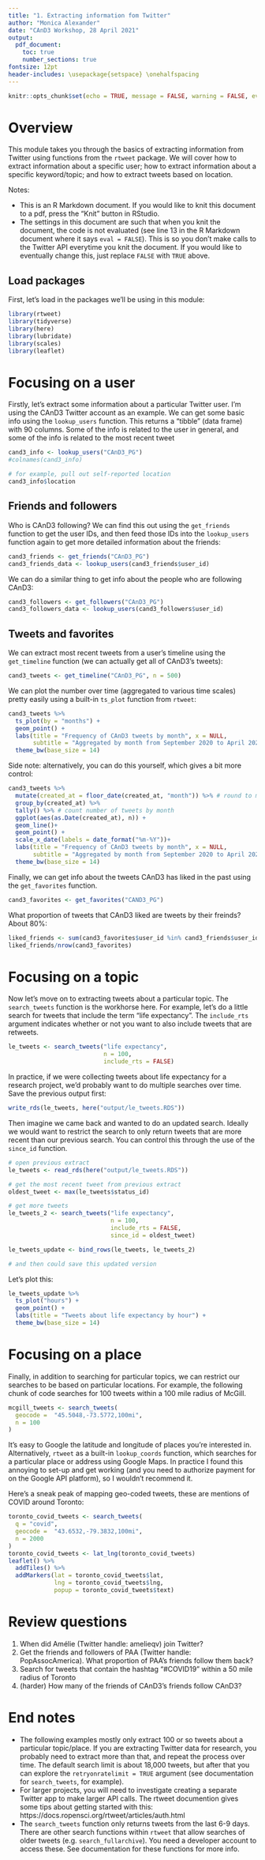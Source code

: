 ```yaml
---
title: "1. Extracting information fom Twitter"
author: "Monica Alexander"
date: "CAnD3 Workshop, 28 April 2021"
output: 
  pdf_document:
    toc: true
    number_sections: true
fontsize: 12pt
header-includes: \usepackage{setspace} \onehalfspacing
---
```


```r
knitr::opts_chunk$set(echo = TRUE, message = FALSE, warning = FALSE, eval = FALSE)
```

# Overview

This module takes you through the basics of extracting information from Twitter using functions from the `rtweet` package. We will cover how to extract information about a specific user; how to extract information about a specific keyword/topic; and how to extract tweets based on location. 

Notes:

- This is an R Markdown document. If you would like to knit this document to a pdf, press the "Knit" button in RStudio. 
- The settings in this document are such that when you knit the document, the code is not evaluated (see line 13 in the R Markdown document where it says `eval = FALSE`). This is so you don't make calls to the Twitter API everytime you knit the document. If you would like to eventually change this, just replace `FALSE` with `TRUE` above. 


## Load packages

First, let's load in the packages we'll be using in this module:

```r
library(rtweet)
library(tidyverse)
library(here)
library(lubridate)
library(scales)
library(leaflet)
```

# Focusing on a user

Firstly, let's extract some information about a particular Twitter user. I'm using the CAnD3 Twitter account as an example. We can get some basic info using the `lookup_users` function. This returns a "tibble" (data frame) with 90 columns. Some of the info is related to the user in general, and some of the info is related to the most recent tweet


```r
cand3_info <- lookup_users("CAnD3_PG")
#colnames(cand3_info)

# for example, pull out self-reported location
cand3_info$location
```

## Friends and followers

Who is CAnD3 following? We can find this out using the `get_friends` function to get the user IDs, and then feed those IDs into the `lookup_users` function again to get more detailed information about the friends:

```r
cand3_friends <- get_friends("CAnD3_PG")
cand3_friends_data <- lookup_users(cand3_friends$user_id)
```

We can do a similar thing to get info about the people who are following CAnD3:

```r
cand3_followers <- get_followers("CAnD3_PG")
cand3_followers_data <- lookup_users(cand3_followers$user_id)
```

## Tweets and favorites

We can extract most recent tweets from a user's timeline using the `get_timeline` function (we can actually get all of CAnD3's tweets):

```r
cand3_tweets <- get_timeline("CAnD3_PG", n = 500)
```

We can plot the number over time (aggregated to various time scales) pretty easily using a built-in `ts_plot` function from `rtweet`:

```r
cand3_tweets %>% 
  ts_plot(by = "months") + 
  geom_point() + 
  labs(title = "Frequency of CAnD3 tweets by month", x = NULL,
       subtitle = "Aggregated by month from September 2020 to April 2021")+
  theme_bw(base_size = 14)
```

Side note: alternatively, you can do this yourself, which gives a bit more control:

```r
cand3_tweets %>% 
  mutate(created_at = floor_date(created_at, "month")) %>% # round to month
  group_by(created_at) %>% 
  tally() %>% # count number of tweets by month
  ggplot(aes(as.Date(created_at), n)) + 
  geom_line()+
  geom_point() + 
  scale_x_date(labels = date_format("%m-%Y"))+
  labs(title = "Frequency of CAnD3 tweets by month", x = NULL,
       subtitle = "Aggregated by month from September 2020 to April 2021")+
  theme_bw(base_size = 14)
``` 

Finally, we can get info about the tweets CAnD3 has liked in the past using the `get_favorites` function. 


```r
cand3_favorites <- get_favorites("CAND3_PG")
```

What proportion of tweets that CAnD3 liked are tweets by their freinds? About 80%:

```r
liked_friends <- sum(cand3_favorites$user_id %in% cand3_friends$user_id)
liked_friends/nrow(cand3_favorites)
```


# Focusing on a topic

Now let's move on to extracting tweets about a particular topic. The `search_tweets` function is the workhorse here. For example, let's do a little search for tweets that include the term "life expectancy". The `include_rts` argument indicates whether or not you want to also include tweets that are retweets. 

```r
le_tweets <- search_tweets("life expectancy", 
                           n = 100, 
                           include_rts = FALSE)
```

In practice, if we were collecting tweets about life expectancy for a research project, we'd probably want to do multiple searches over time. Save the previous output first:

```r
write_rds(le_tweets, here("output/le_tweets.RDS"))
```

Then imagine we came back and wanted to do an updated search. Ideally we would want to restrict the search to only return tweets that are more recent than our previous search. You can control this through the use of the `since_id` function. 
```r

# open previous extract
le_tweets <- read_rds(here("output/le_tweets.RDS"))

# get the most recent tweet from previous extract
oldest_tweet <- max(le_tweets$status_id)

# get more tweets
le_tweets_2 <- search_tweets("life expectancy", 
                             n = 100, 
                             include_rts = FALSE,
                             since_id = oldest_tweet)

le_tweets_update <- bind_rows(le_tweets, le_tweets_2)

# and then could save this updated version

```

Let's plot this: 

```r
le_tweets_update %>% 
  ts_plot("hours") + 
  geom_point() + 
  labs(title = "Tweets about life expectancy by hour") + 
  theme_bw(base_size = 14)
```

# Focusing on a place

Finally, in addition to searching for particular topics, we can restrict our searches to be based on particular locations. For example, the following chunk of code searches for 100 tweets within a 100 mile radius of McGill. 

```r
mcgill_tweets <- search_tweets(
  geocode =  "45.5048,-73.5772,100mi",
  n = 100
)
```

It's easy to Google the latitude and longitude of places you're interested in. Alternatively, `rtweet` as a built-in `lookup_coords` function, which searches for a particular place or address using Google Maps. In practice I found this annoying to set-up and get working (and you need to authorize payment for on the Google API platform), so I wouldn't recommend it. 

Here's a sneak peak of mapping geo-coded tweets, these are mentions of COVID around Toronto:

```r
toronto_covid_tweets <- search_tweets(
  q = "covid",
  geocode =  "43.6532,-79.3832,100mi",
  n = 2000
)
toronto_covid_tweets <- lat_lng(toronto_covid_tweets)
leaflet() %>% 
  addTiles() %>% 
  addMarkers(lat = toronto_covid_tweets$lat,
             lng = toronto_covid_tweets$lng, 
             popup = toronto_covid_tweets$text)
```



# Review questions

1. When did Amélie (Twitter handle: amelieqv) join Twitter?
2. Get the friends and followers of PAA (Twitter handle: PopAssocAmerica). What proportion of PAA's friends follow them back?
3. Search for tweets that contain the hashtag "#COVID19" within a 50 mile radius of Toronto
4. (harder) How many of the friends of CAnD3's friends follow CAnD3?

# End notes

- The following examples mostly only extract 100 or so tweets about a particular topic/place. If you are extracting Twitter data for research, you probably need to extract more than that, and repeat the process over time. The default search limit is about 18,000 tweets, but after that you can explore the `retryonratelimit = TRUE` argument (see documentation for `search_tweets`, for example). 
- For larger projects, you will need to investigate creating a separate Twitter app to make larger API calls. The rtweet documention gives some tips about getting started with this: https://docs.ropensci.org/rtweet/articles/auth.html
- The `search_tweets` function only returns tweets from the last 6-9 days. There are other search functions within `rtweet` that allow searches of older tweets (e.g. `search_fullarchive`). You need a developer account to access these. See documentation for these functions for more info. 



